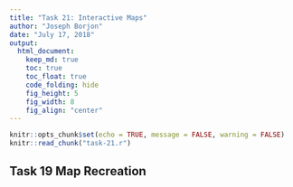 ```yaml
---
title: "Task 21: Interactive Maps"
author: "Joseph Borjon"
date: "July 17, 2018"
output:
  html_document:
    keep_md: true
    toc: true
    toc_float: true
    code_folding: hide
    fig_height: 5
    fig_width: 8
    fig_align: "center"
---
```


```r
knitr::opts_chunk$set(echo = TRUE, message = FALSE, warning = FALSE)
knitr::read_chunk("task-21.r")
```

## Task 19 Map Recreation

```r
```
